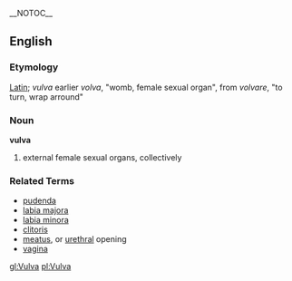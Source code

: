 __NOTOC__ {{wikipedia}}
== English == 
=== Etymology ===
[[Latin]]; ''vulva'' earlier ''volva'', "womb, female sexual organ", from ''volvare'', "to turn, wrap arround"

=== Noun ===
'''vulva'''
# external female sexual organs, collectively

=== Related Terms ===
* [[pudenda]]
* [[labia majora]]
* [[labia minora]] 
* [[clitoris]]
* [[meatus]], or [[urethra]]l opening
* [[vagina]]

[[gl:Vulva]]
[[pl:Vulva]]